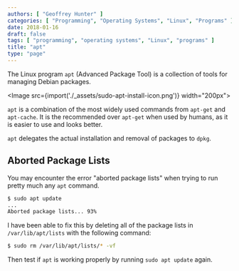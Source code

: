 ```yaml
---
authors: [ "Geoffrey Hunter" ]
categories: [ "Programming", "Operating Systems", "Linux", "Programs" ]
date: 2018-01-16
draft: false
tags: [ "programming", "operating systems", "Linux", "programs" ]
title: "apt"
type: "page"
---
```



The Linux program `apt` (Advanced Package Tool) is a collection of tools for managing Debian packages.

<Image src={import('./_assets/sudo-apt-install-icon.png')} width="200px"></Image>

`apt` is a combination of the most widely used commands from `apt-get` and `apt-cache`. It is the recommended over `apt-get` when used by humans, as it is easier to use and looks better.

`apt` delegates the actual installation and removal of packages to `dpkg`.

## Aborted Package Lists

You may encounter the error "aborted package lists" when trying to run pretty much any `apt` command.

```sh    
$ sudo apt update
...
Aborted package lists... 93%
```

I have been able to fix this by deleting all of the package lists in `/var/lib/apt/lists` with the following command:

```sh    
$ sudo rm /var/lib/apt/lists/* -vf
```

Then test if `apt` is working properly by running `sudo apt update` again.

